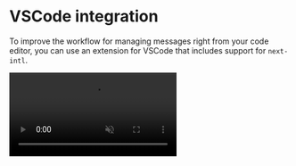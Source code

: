 # VSCode integration

To improve the workflow for managing messages right from your code editor, you can use an extension for VSCode that includes support for `next-intl`.

<video className="my-8" loop controls muted src="/i18n-ally-demo.mp4" />

These extensions are known to support `next-intl`:

1. [i18n Ally](#i18n-ally)
2. [Sherlock](#sherlock)

## i18n Ally [#i18n-ally]

**Features:**

- Message extraction
- Inline annotations
- Inline message editing
- [Machine translations](https://github.com/lokalise/i18n-ally/wiki/Machine-Translation)
- An [editor UI](https://github.com/lokalise/i18n-ally/wiki/Editor-UI) that provides a file-based system for annotating messages & reviews

**Setup:**

1. Install [i18n Ally](https://marketplace.visualstudio.com/items?itemName=lokalise.i18n-ally)
2. Configure the extension in your project via [workspace settings](https://code.visualstudio.com/docs/getstarted/settings#_workspace-settings)

```json filename=".vscode/settings.json"
"i18n-ally.enabledFrameworks": ["next-intl"],
"i18n-ally.localesPaths": ["./path/to/your/messages"], // E.g. "./messages"
"i18n-ally.keystyle": "nested"
```

## Sherlock [#sherlock]

**Features:**

- Message extraction
- Inline annotations
- Inline message editing
- [Message linting](https://inlang.com/m/r7kp499g/app-inlang-ideextension#message-linting?ref=next-intl)
- Integration with other parts of the inlang ecosystem like [the inlang CLI](https://inlang.com/m/2qj2w8pu/app-inlang-cli?ref=next-intl)

**Setup:**

1. Install the [Sherlock VS Code extension](https://marketplace.visualstudio.com/items?itemName=inlang.vs-code-extension)
2. Configure the extension in your project via `project.inlang/settings.json`:

```json filename="project.inlang/settings.json"
{
  "$schema": "https://inlang.com/schema/project-settings",
  "sourceLanguageTag": "en",
  "languageTags": ["en", "de"],
  "modules": [
    "https://cdn.jsdelivr.net/npm/@inlang/plugin-next-intl@latest/dist/index.js"
  ],
  "plugin.inlang.nextIntl": {
    "pathPattern": "./messages/{languageTag}.json"
  }
}
```

Learn more in the inlang docs: [Setting up next-intl with the Sherlock extension](https://inlang.com/g/hhfueysj/guide-nilsjacobsen-nextIntlIdeExtension?ref=next-intl)
